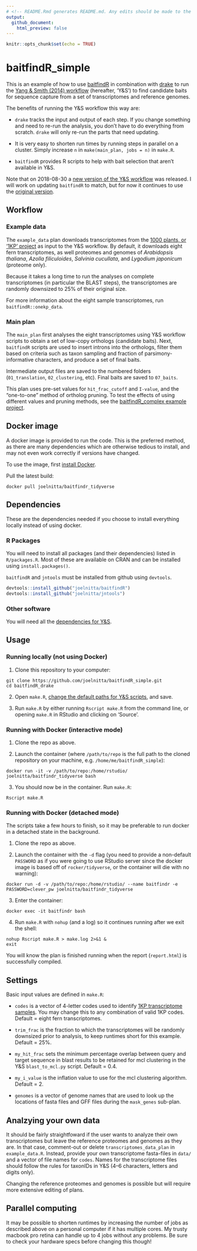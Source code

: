 ```yaml
---
# <!-- README.Rmd generates README.md. Any edits should be made to the .Rmd file -->
output:
  github_document:
    html_preview: false
---
```

```r
knitr::opts_chunk$set(echo = TRUE)
```
# baitfindR_simple

This is an example of how to use [baitfindR](https://github.com/joelnitta/baitfindR) in combination with [drake](https://github.com/ropensci/drake) to run the [Yang & Smith (2014) workflow](https://bitbucket.org/yangya/phylogenomic_dataset_construction) (hereafter, 'Y&S') to find candidate baits for sequence capture from a set of transcriptomes and reference genomes.

The benefits of running the Y&S workflow this way are:

- `drake` tracks the input and output of each step. If you change something and need to re-run the analysis, you don't have to do everything from scratch. `drake` will only re-run the parts that need updating.

- It is very easy to shorten run times by running steps in parallel on a cluster. Simply increase `n` in `make(main_plan, jobs = n)` in `make.R`.

- `baitfindR` provides R scripts to help with bait selection that aren't available in Y&S.

Note that on 2018-08-30 a [new version of the Y&S workflow](https://bitbucket.org/yanglab/phylogenomic_dataset_construction/) was released. I will work on updating `baitfindR` to match, but for now it continues to use the [original version](https://bitbucket.org/yangya/phylogenomic_dataset_construction).

## Workflow

### Example data

The `example_data` plan downloads transcriptomes from the [1000 plants, or '1KP' project](https://sites.google.com/a/ualberta.ca/onekp/) as input to the Y&S workflow. By default, it downloads eight fern transcriptomes, as well proteomes and genomes of *Arabidopsis thaliana*, *Azolla filiculoides*, *Salvinia cucullata*, and *Lygodium japonicum* (proteome only). 

Because it takes a long time to run the analyses on complete transcriptomes (in particular the BLAST steps), the transcriptomes are randomly downsized to 25% of their original size.

For more information about the eight sample transcriptomes, run `baitfindR::onekp_data`.

### Main plan

The `main_plan` first analyses the eight transcriptomes using Y&S workflow scripts to obtain a set of low-copy orthologs (candidate baits). Next, `baitfindR` scripts are used to insert introns into the orthologs, filter them based on criteria such as taxon sampling and fraction of parsimony-informative characters, and produce a set of final baits.

Intermediate output files are saved to the numbered folders (`01_translation`, `02_clustering`, etc). Final baits are saved to `07_baits`.

This plan uses pre-set values for `hit_frac_cutoff` and `I-value`, and the "one-to-one" method of ortholog pruning. To test the effects of using different values and pruning methods, see the [baitfindR_complex example project](https://github.com/joelnitta/baitfindR_complex).

## Docker image

A docker image is provided to run the code. This is the preferred method, as there are many dependencies which are otherwise tedious to install, and may not even work correctly if versions have changed.

To use the image, first [install Docker](https://docs.docker.com/install/). 

Pull the latest build:

```
docker pull joelnitta/baitfindr_tidyverse
```

## Dependencies

These are the dependencies needed if you choose to install everything locally instead of using docker.

### R Packages

You will need to install all packages (and their dependencies) listed in `R/packages.R`. Most of these are available on CRAN and can be installed using `install.packages()`. 

`baitfindR` and `jntools` must be installed from github using `devtools`.

```r
devtools::install_github("joelnitta/baitfindR")
devtools::install_github("joelnitta/jntools")
```

### Other software

You will need all the [dependencies for Y&S](https://bitbucket.org/yangya/phylogenomic_dataset_construction/src/master/tutorials/part1_dependencies.md).

## Usage

### Running locally (not using Docker)

1. Clone this repository to your computer:
```
git clone https://github.com/joelnitta/baitfindR_simple.git
cd baitfindR_drake
```

2. Open `make.R`, [change the default paths for Y&S scripts](https://joelnitta.github.io/baitfindR/reference/set_ys_path.html), and save.

3. Run `make.R` by either running `Rscript make.R` from the command line, or opening `make.R` in RStudio and clicking on 'Source'.

### Running with Docker (interactive mode)

1. Clone the repo as above.

2. Launch the container (where `/path/to/repo` is the full path to the cloned repository on your machine, e.g. `/home/me/baitfindR_simple`):
```
docker run -it -v /path/to/repo:/home/rstudio/ joelnitta/baitfindr_tidyverse bash
```

3. You should now be in the container. Run `make.R`:
```
Rscript make.R
```

### Running with Docker (detached mode)

The scripts take a few hours to finish, so it may be preferable to run docker in a detached state in the background. 

1. Clone the repo as above.

2. Launch the container with the `-d` flag (you need to provide a non-default `PASSWORD` as if you were going to use RStudio server since the docker image is based off of `rocker/tidyverse`, or the container will die with no warning):
```
docker run -d -v /path/to/repo:/home/rstudio/ --name baitfindr -e PASSWORD=clever_pw joelnitta/baitfindr_tidyverse
```

3. Enter the container:
```
docker exec -it baitfindr bash
```

4. Run `make.R` with `nohup` (and a log) so it continues running after we exit the shell:
```
nohup Rscript make.R > make.log 2>&1 &
exit
```

You will know the plan is finished running when the report (`report.html`) is successfully compiled.

## Settings

Basic input values are defined in `make.R`:

- `codes` is a vector of 4-letter codes used to identify [1KP transcriptome samples](http://www.onekp.com/samples/list.php). You may change this to any combination of valid 1KP codes. Default = eight fern transcriptomes.

- `trim_frac` is the fraction to which the transcriptomes will be randomly downsized prior to analysis, to keep runtimes short for this example. Default = 25%.

- `my_hit_frac` sets the minimum percentage overlap between query and target sequence in blast results to be retained for mcl clustering in the Y&S `blast_to_mcl.py` script. Default = 0.4.

- `my_i_value` is the inflation value to use for the mcl clustering algorithm. Default = 2.

- `genomes` is a vector of genome names that are used to look up the locations of fasta files and GFF files during the `mask_genes` sub-plan.

## Analzying your own data

It should be fairly straightfoward if the user wants to analyze their own transcriptomes but leave the reference proteomes and genomes as they are. In that case, comment-out or delete `transcriptomes_data_plan` in `example_data.R`. Instead, provide your own transcriptome fasta-files in `data/` and a vector of file names for `codes`. Names for the transcriptome files should follow the rules for taxonIDs in Y&S (4--6 characters, letters and digits only).

Changing the reference proteomes and genomes is possible but will require more extensive editing of plans.

## Parallel computing

It may be possible to shorten runtimes by increasing the number of jobs as described above on a personal computer if it has multiple cores. My trusty macbook pro retina can handle up to 4 jobs without any problems.  Be sure to check your hardware specs before changing this though!

